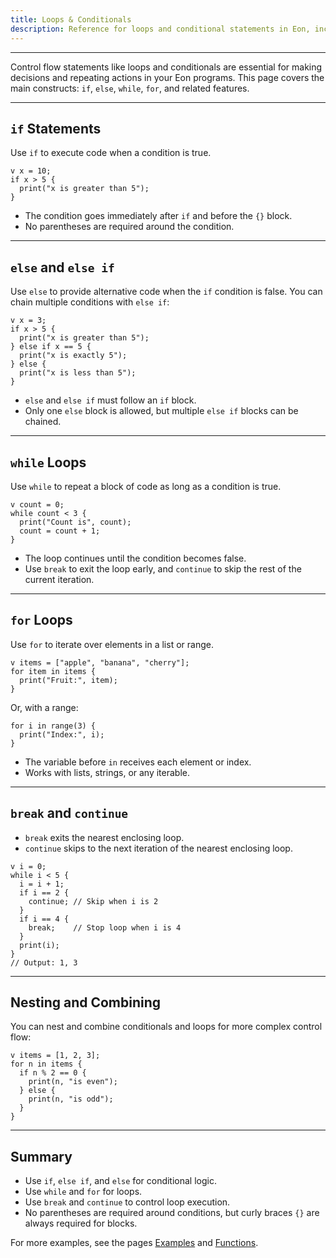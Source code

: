```yaml
---
title: Loops & Conditionals
description: Reference for loops and conditional statements in Eon, including if, else, for, and while.
---
```


---

Control flow statements like loops and conditionals are essential for making decisions and repeating actions in your Eon programs. This page covers the main constructs: `if`, `else`, `while`, `for`, and related features.

---

## `if` Statements

Use `if` to execute code when a condition is true.

```eon
v x = 10;
if x > 5 {
  print("x is greater than 5");
}
```

- The condition goes immediately after `if` and before the `{}` block.
- No parentheses are required around the condition.

---

## `else` and `else if`

Use `else` to provide alternative code when the `if` condition is false.
You can chain multiple conditions with `else if`:

```eon
v x = 3;
if x > 5 {
  print("x is greater than 5");
} else if x == 5 {
  print("x is exactly 5");
} else {
  print("x is less than 5");
}
```

- `else` and `else if` must follow an `if` block.
- Only one `else` block is allowed, but multiple `else if` blocks can be chained.

---

## `while` Loops

Use `while` to repeat a block of code as long as a condition is true.

```eon
v count = 0;
while count < 3 {
  print("Count is", count);
  count = count + 1;
}
```

- The loop continues until the condition becomes false.
- Use `break` to exit the loop early, and `continue` to skip the rest of the current iteration.

---

## `for` Loops

Use `for` to iterate over elements in a list or range.

```eon
v items = ["apple", "banana", "cherry"];
for item in items {
  print("Fruit:", item);
}
```

Or, with a range:

```eon
for i in range(3) {
  print("Index:", i);
}
```

- The variable before `in` receives each element or index.
- Works with lists, strings, or any iterable.

---

## `break` and `continue`

- `break` exits the nearest enclosing loop.
- `continue` skips to the next iteration of the nearest enclosing loop.

```eon
v i = 0;
while i < 5 {
  i = i + 1;
  if i == 2 {
    continue; // Skip when i is 2
  }
  if i == 4 {
    break;    // Stop loop when i is 4
  }
  print(i);
}
// Output: 1, 3
```

---

## Nesting and Combining

You can nest and combine conditionals and loops for more complex control flow:

```eon
v items = [1, 2, 3];
for n in items {
  if n % 2 == 0 {
    print(n, "is even");
  } else {
    print(n, "is odd");
  }
}
```

---

## Summary

- Use `if`, `else if`, and `else` for conditional logic.
- Use `while` and `for` for loops.
- Use `break` and `continue` to control loop execution.
- No parentheses are required around conditions, but curly braces `{}` are always required for blocks.

For more examples, see the pages [Examples](/library/examples) and [Functions](/library/references/functions).
